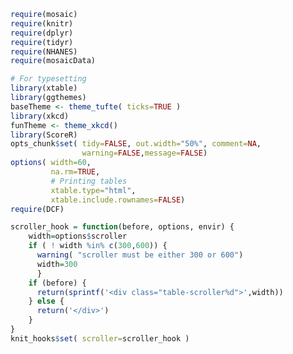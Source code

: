 <!--
% Common elements of a DCF document
-->

<!-- UNCOMMENT THE NEXT LINE FOR PRODUCTION -->
<!--
<link rel="stylesheet" type="text/css" href="http://fonts.googleapis.com/css?family=Lora">
-->

```r
require(mosaic)
require(knitr)
require(dplyr)
require(tidyr)
require(NHANES)
require(mosaicData)

# For typesetting
library(xtable)
library(ggthemes)
baseTheme <- theme_tufte( ticks=TRUE )
library(xkcd)
funTheme <- theme_xkcd()
library(ScoreR)
opts_chunk$set( tidy=FALSE, out.width="50%", comment=NA,
                warning=FALSE,message=FALSE)
options( width=60, 
         na.rm=TRUE,
         # Printing tables
         xtable.type="html",
         xtable.include.rownames=FALSE)
require(DCF)
```

<!-- Change this to add parameters for the scroller -->

```r
scroller_hook = function(before, options, envir) {
    width=options$scroller
    if ( ! width %in% c(300,600)) {
      warning( "scroller must be either 300 or 600")
      width=300
      }
    if (before) {
      return(sprintf('<div class="table-scroller%d">',width))
    } else {
      return('</div>')
    }
}
knit_hooks$set( scroller=scroller_hook ) 
```

